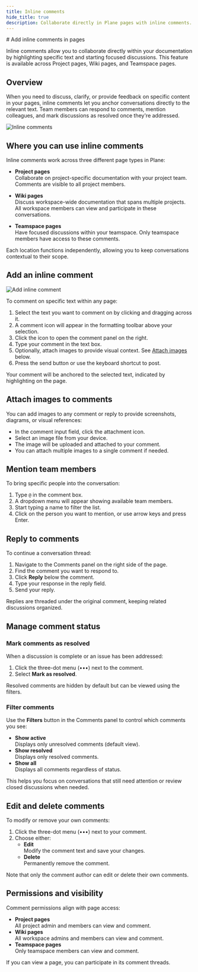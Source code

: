 ```yaml
---
title: Inline comments
hide_title: true
description: Collaborate directly in Plane pages with inline comments. Highlight text, mention teammates, and resolve discussions across projects, wikis, and teamspaces.
---
```



<div className="tag-wrapper">
  # Add inline comments in pages
  <Tags tags={[{ name: "Business", link: "https://plane.so/pricing", additionalClass: "business" }]} />
</div>

Inline comments allow you to collaborate directly within your documentation by highlighting specific text and starting focused discussions. This feature is available across Project pages, Wiki pages, and Teamspace pages.

## Overview

When you need to discuss, clarify, or provide feedback on specific content in your pages, inline comments let you anchor conversations directly to the relevant text. Team members can respond to comments, mention colleagues, and mark discussions as resolved once they're addressed.

![Inline comments](https://media.docs.plane.so/pages/inline-comment.webp#center)

## Where you can use inline comments

Inline comments work across three different page types in Plane:

- **Project pages**  
Collaborate on project-specific documentation with your project team. Comments are visible to all project members.

- **Wiki pages**  
Discuss workspace-wide documentation that spans multiple projects. All workspace members can view and participate in these conversations.

- **Teamspace pages**  
Have focused discussions within your teamspace. Only teamspace members have access to these comments.

Each location functions independently, allowing you to keep conversations contextual to their scope.

## Add an inline comment

![Add inline comment](https://media.docs.plane.so/pages/add-inline-comment.webp#center)

To comment on specific text within any page:

1. Select the text you want to comment on by clicking and dragging across it.
2. A comment icon will appear in the formatting toolbar above your selection.
3. Click the icon to open the comment panel on the right.
4. Type your comment in the text box.
5. Optionally, attach images to provide visual context. See [Attach images](#attach-images-to-comments) below.
6. Press the send button or use the keyboard shortcut to post.

Your comment will be anchored to the selected text, indicated by highlighting on the page.

## Attach images to comments
You can add images to any comment or reply to provide screenshots, diagrams, or visual references:

- In the comment input field, click the attachment icon.
- Select an image file from your device.
- The image will be uploaded and attached to your comment.
- You can attach multiple images to a single comment if needed. 

## Mention team members

To bring specific people into the conversation:

1. Type `@` in the comment box.
2. A dropdown menu will appear showing available team members.
3. Start typing a name to filter the list.
4. Click on the person you want to mention, or use arrow keys and press Enter.

<!-- Mentioned team members will receive a notification about the comment. -->

## Reply to comments

To continue a conversation thread:

1. Navigate to the Comments panel on the right side of the page.
2. Find the comment you want to respond to.
3. Click **Reply** below the comment.
4. Type your response in the reply field.
5. Send your reply.

Replies are threaded under the original comment, keeping related discussions organized.

## Manage comment status

### Mark comments as resolved

When a discussion is complete or an issue has been addressed:

1. Click the three-dot menu (•••) next to the comment.
2. Select **Mark as resolved**.

Resolved comments are hidden by default but can be viewed using the filters.

### Filter comments

Use the **Filters** button in the Comments panel to control which comments you see:

- **Show active**  
Displays only unresolved comments (default view).
- **Show resolved**  
Displays only resolved comments.
- **Show all**  
Displays all comments regardless of status.

This helps you focus on conversations that still need attention or review closed discussions when needed.

## Edit and delete comments

To modify or remove your own comments:

1. Click the three-dot menu (•••) next to your comment.
2. Choose either:
   - **Edit**  
   Modify the comment text and save your changes.
   - **Delete**   
   Permanently remove the comment.

Note that only the comment author can edit or delete their own comments.

## Permissions and visibility

Comment permissions align with page access:

- **Project pages**  
All project admin and members can view and comment.
- **Wiki pages**  
All workspace admins and members can view and comment.
- **Teamspace pages**  
Only teamspace members can view and comment.

If you can view a page, you can participate in its comment threads.

